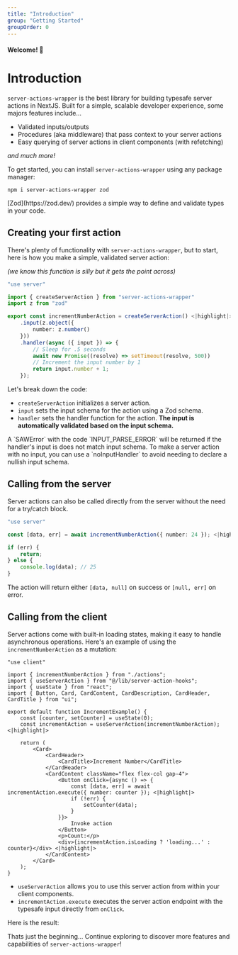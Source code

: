 ```yaml
---
title: "Introduction"
group: "Getting Started"
groupOrder: 0
---
```


#### Welcome! 👋

# Introduction

`server-actions-wrapper` is the best library for building typesafe server actions in NextJS. Built for a simple, scalable developer experience, some majors features include...
- Validated inputs/outputs
- Procedures (aka middleware) that pass context to your server actions
- Easy querying of server actions in client components (with refetching)

*and much more!*

To get started, you can install `server-actions-wrapper` using any package manager:

```bash:terminal
npm i server-actions-wrapper zod
```

<Note>
  [Zod](https://zod.dev/) provides a simple way to define and validate types in
  your code.
</Note>


## Creating your first action

There's plenty of functionality with `server-actions-wrapper`, but to start, here is how you make a simple, validated server action:

*(we know this function is silly but it gets the point across)*


   ```typescript:actions.ts
   "use server"

   import { createServerAction } from "server-actions-wrapper" 
   import z from "zod"

   export const incrementNumberAction = createServerAction() <|highlight|>
       .input(z.object({
           number: z.number()
       }))
       .handler(async ({ input }) => {
           // Sleep for .5 seconds
           await new Promise((resolve) => setTimeout(resolve, 500))
           // Increment the input number by 1
           return input.number + 1;
       });
   ```

   Let's break down the code:

   - `createServerAction` initializes a server action.
   - `input` sets the input schema for the action using a Zod schema. 
   - `handler` sets the handler function for the action. **The input is automatically validated based on the input schema.**


<Info>
  A `SAWError` with the code `INPUT_PARSE_ERROR` will be returned if the handler's input is does not match input schema.
</Info>

<Info>
    To make a server action with no input, you can use a `noInputHandler` to avoid needing to declare a nullish input schema.
</Info>

## Calling from the server

Server actions can also be called directly from the server without the need for a try/catch block. 

```typescript:example.ts
"use server"

const [data, err] = await incrementNumberAction({ number: 24 }); <|highlight|>

if (err) {
    return;
} else {
    console.log(data); // 25
}
```

The action will return either `[data, null]` on success or `[null, err]` on error.


## Calling from the client

Server actions come with built-in loading states, making it easy to handle asynchronous operations. Here's an example of using the `incrementNumberAction` as a mutation:

```typescript:increment-example.tsx
"use client"

import { incrementNumberAction } from "./actions";
import { useServerAction } from "@/lib/server-action-hooks";
import { useState } from "react";
import { Button, Card, CardContent, CardDescription, CardHeader, CardTitle } from "ui";

export default function IncrementExample() {
    const [counter, setCounter] = useState(0);
    const incrementAction = useServerAction(incrementNumberAction); <|highlight|>

    return (
        <Card>
            <CardHeader>
                <CardTitle>Increment Number</CardTitle>
            </CardHeader>
            <CardContent className="flex flex-col gap-4">
                <Button onClick={async () => {
                    const [data, err] = await incrementAction.execute({ number: counter }); <|highlight|>
                    if (!err) {
                        setCounter(data);
                    }
                }}>
                    Invoke action
                </Button>
                <p>Count:</p>
                <div>{incrementAction.isLoading ? 'loading...' : counter}</div> <|highlight|>
            </CardContent>
        </Card>
    );
}
```

   - `useServerAction` allows you to use this server action from within your client components.
   - `incrementAction.execute` executes the server action endpoint with the typesafe input directly from `onClick`. 

Here is the result:

<ExampleComponent id="increment-example" />

Thats just the beginning... Continue exploring to discover more features and capabilities of `server-actions-wrapper`!
